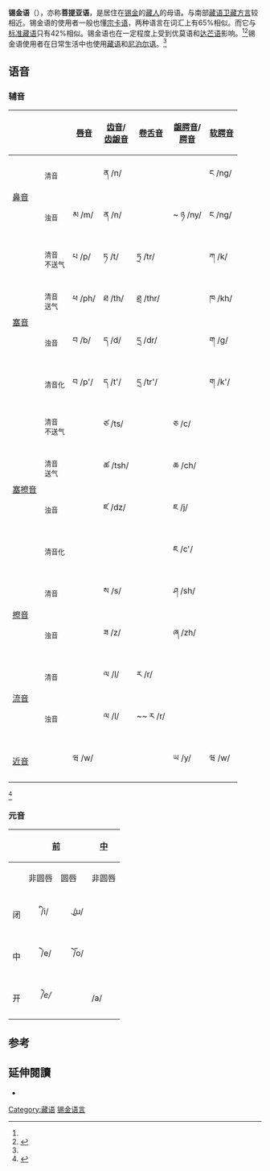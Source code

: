 {{Infobox Language
|name=锡金语
|nativename={{bo-textonly|འབྲས་ལྗོངས་སྐད་}}
|region= {{IND}}[[锡金邦|锡金邦]]<br>{{flag|Nepal}}[[梅吉專區|梅吉專區]]<br>{{flag|Bhutan}}
|speakers = 70,300 (2001)<ref name=SIL>{{cite web |url=http://www.ethnologue.com/show_language.asp?code=sip |title=Sikkimese |editor=Lewis, M. Paul |year=2009 |work=[[民族語|Ethnologue]]: Languages of the World |edition=16 |location=[[達拉斯|Dallas, Texas]] |publisher=[[SIL國際|SIL International]] |accessdate=2011-04-16 |archive-date=2011-05-14 |archive-url=https://web.archive.org/web/20110514060819/http://www.ethnologue.com/show_language.asp?code=sip |dead-url=no }}</ref>
|familycolor=Sino-Tibetan
|fam1=[[汉藏语系|汉藏语系]]
|fam2=[[藏-喜马拉雅语群|藏-喜马拉雅语群]]
|fam3=[[藏语|中部藏语群]]
|fam4=宗喀-锡金语群
|script=[[藏文|藏文]]
|nation={{IND}}[[锡金邦|锡金邦]]
|iso3=sip
|glotto=sikk1242
|glottorefname=Sikkimese
}}
'''锡金语'''（{{sip|s=འབྲས་ལྗོངས་སྐད་|w='bras-ljongs-skad}}），亦称'''菩提亚语'''，是居住在[[锡金|锡金]]的[[藏人|藏人]]的母语。与南部[[藏语|藏语]][[卫藏方言|卫藏方言]]较相近。锡金语的使用者一般也懂[[宗卡语|宗卡语]]，两种语言在词汇上有65%相似。而它与[[标准藏语|标准藏语]]只有42%相似。锡金语也在一定程度上受到优莫语和[[达芒语|达芒语]]影响。<ref name=SIL/><ref name=BOT1>{{cite web |url=http://himalaya.socanth.cam.ac.uk/collections/journals/bot/pdf/bot_1995_01_25.pdf |format=PDF |first=S. |last=Norboo |title=The Sikkimese Bhutia |work=Bulletin of Tibetology |pages=114–115 |publisher=Namgyal Institute of Tibetology |location=[[甘托克|Gangtok]] |year=1995 |accessdate=2011-07-04 |archive-date=2016-03-03 |archive-url=https://web.archive.org/web/20160303211151/http://himalaya.socanth.cam.ac.uk/collections/journals/bot/pdf/bot_1995_01_25.pdf |dead-url=no }}</ref>锡金语使用者在日常生活中也使用[[藏语|藏语]]和[[尼泊尔语|尼泊尔语]]。<ref name=SIL/>

==语音==
===辅音===
{| class="wikitable"
!colspan=2| 
! [[唇音|唇音]]
! [[齿音|齿音]]/<br>[[齿龈音|齿龈音]]
! [[卷舌音|卷舌音]]
! [[龈腭音|龈腭音]]/<br>[[腭音|腭音]]
! [[软腭音|软腭音]]
! [[声门音|声门音]]
|- align=center
! rowspan=2|[[鼻音_(辅音)|鼻音]] 
|<small>清音</small>|| ||{{IPA|n̥}} ན /n/ || || ||{{IPA|ŋ̥}} ང /ng/ ||
|- align=center
|<small>浊音</small> ||{{IPA|m}} མ /m/ ||{{IPA|n}} ན /n/ || ||{{IPA|n}}~{{IPA|ŋ}} ཉ /ny/ ||{{IPA|ŋ}} ང /ng/ || 
|- align=center
! rowspan=4|[[塞音|塞音]]
|<small>清音<br>不送气</small>
|{{IPA|p}} པ /p/ ||{{IPA|t}} ཏ /t/ ||{{IPA|ʈ}} ཏྲ /tr/ || ||{{IPA|k}} ཀ /k/ ||{{IPA|ʔ}} འ /ʔ/
|- align=center
|<small>清音<br>送气</small>
|{{IPA|pʰ}} ཕ /ph/ ||{{IPA|tʰ}} ཐ /th/ ||{{IPA|ʈʰ}} ཐྲ /thr/ || ||{{IPA|kʰ}} ཁ /kh/ || 
|- align=center
|<small>浊音</small>
|{{IPA|b}} བ /b/ ||{{IPA|d}} ད /d/ ||{{IPA|ɖ}} དྲ /dr/ || ||{{IPA|ɡ}} ག /g/ ||
|- align=center
|<small>清音化</small>
|{{IPA|p̀ʱ}} བ /p'/ ||{{IPA|t̀ʱ}} ད /t'/ ||{{IPA|ʈ̀ʱ}} དྲ /tr'/ || ||{{IPA|k̀ʱ}} ག /k'/ ||
|- align=center
! rowspan=4|[[塞擦音|塞擦音]]
|<small>清音<br>不送气</small>
| ||{{IPA|ts}} ཙ /ts/ || ||{{IPA|tɕ}} ཅ /c/|| || 
|- align=center
|<small>清音<br>送气</small>
| ||{{IPA|tsʰ}} ཚ /tsh/ || ||{{IPA|tɕʰ}} ཆ /ch/|| || 
|- align=center
|<small>浊音</small>
| ||{{IPA|dz}} ཛ /dz/ || ||{{IPA|dʑ}} ཇ /j/ || || 
|- align=center
|<small>清音化</small>
| || || ||{{IPA|tɕ'}} ཇ /c'/|| || 
|- align=center
! rowspan=2|[[擦音|擦音]]
|<small>清音</small>
| ||{{IPA|s}} ས /s/ || ||{{IPA|ɕ}} ཤ /sh/ || ||{{IPA|h}} ཧ /h/
|- align=center
|<small>浊音</small>
| ||{{IPA|z}} ཟ /z/ || ||{{IPA|ʑ}} ཞ /zh/ || || 
|- align=center
! rowspan=2|[[流音|流音]]
|<small>清音</small>
| ||{{IPA|l̥}} ལ /l/ ||{{IPA|r̥}} ར /r/ || || ||
|- align=center
|<small>浊音</small>
| ||{{IPA|l}} ལ /l/ ||{{IPA|r}}~{{IPA|ɹ}}~{{IPA|ɾ}} ར /r/ || || || 
|- align=center
! colspan=2|[[近音|近音]]
|{{IPA|w}} ཝ /w/ || || ||{{IPA|j}} ཡ /y/ ||{{IPA|w}} ཝ /w/ || 
|}
<ref name=thesis>{{cite thesis |degree=Masters, General Linguistics |title=Preliminary Phonological Analysis of Denjongka of Sikkim |url=https://oa.doria.fi/bitstream/handle/10024/4310/prelimin.pdf |last=Yliniemi |first=Juha |year=2005 |publisher=[[赫尔辛基大学|University of Helsinki]] |accessdate=2011-04-17 }}{{dead link|date=2018年5月 |bot=InternetArchiveBot |fix-attempted=yes }}</ref>

===元音===
{| class="wikitable"
! 
!colspan=2| [[前元音|前]] !! [[中元音|中]] !! [[后元音|后]]
|- align=center
! 
! 非圆唇 || 圆唇 || 非圆唇 || 圆唇
|- align=center
! 闭
| {{IPA|i}}　 ི /i/ || {{IPA|y}}　 ུ /u/ || || {{IPA|u}}　 ུ /u/ 
|- align=center
! 中
| {{IPA|e}}　 ེ /e/ || {{IPA|ø}}　 ོ /o/ || || {{IPA|o}}　 ོ /o/ 
|- align=center
! 开
| ''{{IPA|ɛ}}　 ེ /e/'' || || {{IPA|ɐ}}  /a/ || 
|}

==参考==
{{reflist}}

==延伸閱讀==
{{refbegin}}
*{{cite book|title=The grammar of Dzongkha |authorlink=George van Driem |last=van Driem |first=George |publisher=Dzongkha Development Commission, {{tsl|en|Government of Bhutan||Government of Bhutan}} |year=1992 |url=http://books.google.com/books?id=0KsCYgEACAAJ}}
{{refend}}

{{印度語言}}
[[Category:藏语|Category:藏语]]
[[Category:锡金语言|]]